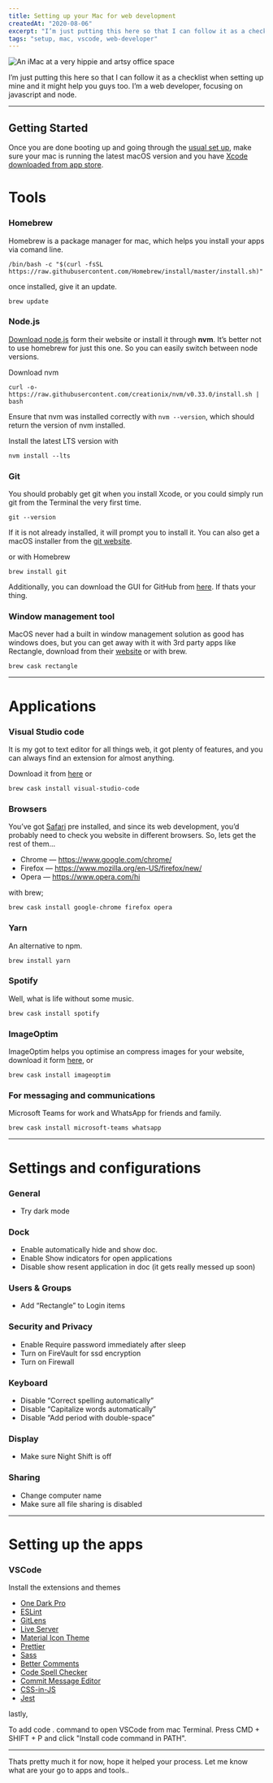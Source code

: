 ```yaml
---
title: Setting up your Mac for web development
createdAt: "2020-08-06"
excerpt: "I’m just putting this here so that I can follow it as a checklist when setting up mine and it might help you guys too. I’m a web developer, focusing on javascript and node."
tags: "setup, mac, vscode, web-developer"
---
```


![An iMac at a very hippie and artsy office space](/blog/mac.jpg)

I’m just putting this here so that I can follow it as a checklist when setting up mine and it might help you guys too. I’m a web developer, focusing on javascript and node.

---

## Getting Started

Once you are done booting up and going through the [usual set up](https://support.apple.com/en-in/guide/macbook-pro/apd831707cb3/mac), make sure your mac is running the latest macOS version and you have [Xcode downloaded from app store](https://apps.apple.com/us/app/xcode/id497799835).

# Tools

### Homebrew

Homebrew is a package manager for mac, which helps you install your apps via comand line.

```
/bin/bash -c "$(curl -fsSL https://raw.githubusercontent.com/Homebrew/install/master/install.sh)"
```

once installed, give it an update.

```
brew update
```

### Node.js

[Download node.js](https://nodejs.org/en/) form their website or install it through **nvm**. It’s better not to use homebrew for just this one. So you can easily switch between node versions.

Download nvm

```
curl -o- https://raw.githubusercontent.com/creationix/nvm/v0.33.0/install.sh | bash
```

Ensure that nvm was installed correctly with `nvm --version`, which should return the version of nvm installed.

Install the latest LTS version with

```
nvm install --lts
```

### Git

You should probably get git when you install Xcode, or you could simply run git from the Terminal the very first time.

```
git --version
```

If it is not already installed, it will prompt you to install it. You can also get a macOS installer from the [git website](https://git-scm.com).

or with Homebrew

```
brew install git
```

Additionally, you can download the GUI for GitHub from [here](https://desktop.github.com). If thats your thing.

### Window management tool

MacOS never had a built in window management solution as good has windows does, but you can get away with it with 3rd party apps like Rectangle, download from their [website](https://rectangleapp.com) or with brew.

```
brew cask rectangle
```

---

# Applications

### Visual Studio code

It is my got to text editor for all things web, it got plenty of features, and you can always find an extension for almost anything.

Download it from [here](https://code.visualstudio.com) or

```
brew cask install visual-studio-code
```

### Browsers

You’ve got [Safari](https://www.apple.com/in/safari/) pre installed, and since its web development, you’d probably need to check you website in different browsers. So, lets get the rest of them...

- Chrome — https://www.google.com/chrome/
- Firefox — https://www.mozilla.org/en-US/firefox/new/
- Opera — https://www.opera.com/hi

with brew;

```
brew cask install google-chrome firefox opera
```

### Yarn

An alternative to npm.

```
brew install yarn
```

### Spotify

Well, what is life without some music.

```
brew cask install spotify
```

### ImageOptim

ImageOptim helps you optimise an compress images for your website, download it form [here](https://imageoptim.com/mac), or

```
brew cask install imageoptim
```

### For messaging and communications

Microsoft Teams for work and WhatsApp for friends and family.

```
brew cask install microsoft-teams whatsapp
```

---

# Settings and configurations

### General

- Try dark mode

### Dock

- Enable automatically hide and show doc.
- Enable Show indicators for open applications
- Disable show resent application in doc (it gets really messed up soon)

### Users & Groups

- Add “Rectangle” to Login items

### Security and Privacy

- Enable Require password immediately after sleep
- Turn on FireVault for ssd encryption
- Turn on Firewall

### Keyboard

- Disable “Correct spelling automatically”
- Disable “Capitalize words automatically”
- Disable “Add period with double-space”

### Display

- Make sure Night Shift is off

### Sharing

- Change computer name
- Make sure all file sharing is disabled

---

# Setting up the apps

### VSCode

Install the extensions and themes

- [One Dark Pro](https://marketplace.visualstudio.com/items?itemName=zhuangtongfa.Material-theme)
- [ESLint](https://marketplace.visualstudio.com/items?itemName=dbaeumer.vscode-eslint)
- [GitLens](https://marketplace.visualstudio.com/items?itemName=eamodio.gitlens)
- [Live Server](https://marketplace.visualstudio.com/items?itemName=ritwickdey.LiveServer)
- [Material Icon Theme](https://marketplace.visualstudio.com/items?itemName=PKief.material-icon-theme)
- [Prettier](https://marketplace.visualstudio.com/items?itemName=esbenp.prettier-vscode)
- [Sass](https://marketplace.visualstudio.com/items?itemName=Syler.sass-indented)
- [Better Comments](https://marketplace.visualstudio.com/items?itemName=aaron-bond.better-comments)
- [Code Spell Checker](https://marketplace.visualstudio.com/items?itemName=streetsidesoftware.code-spell-checker)
- [Commit Message Editor](https://marketplace.visualstudio.com/items?itemName=adam-bender.commit-message-editor)
- [CSS-in-JS](https://marketplace.visualstudio.com/items?itemName=paulmolluzzo.convert-css-in-js)
- [Jest](https://marketplace.visualstudio.com/items?itemName=Orta.vscode-jest)

lastly,

To add code . command to open VSCode from mac Terminal. Press CMD + SHIFT + P and click "Install code command in PATH".

---

Thats pretty much it for now, hope it helped your process.
Let me know what are your go to apps and tools..
